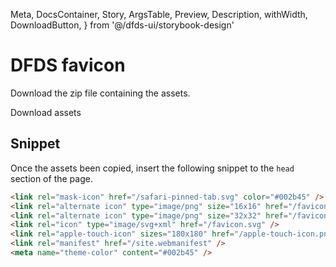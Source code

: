   Meta,
  DocsContainer,
  Story,
  ArgsTable,
  Preview,
  Description,
  withWidth,
  DownloadButton,
} from '@/dfds-ui/storybook-design'

<Meta title="Hydro Theme/Favicon" />

# DFDS favicon

Download the zip file containing the assets.

<DownloadButton href="./downloads/favicon_v1.zip">Download assets</DownloadButton>

## Snippet

Once the assets been copied, insert the following snippet to the `head` section of the page.

```html
<link rel="mask-icon" href="/safari-pinned-tab.svg" color="#002b45" />
<link rel="alternate icon" type="image/png" size="16x16" href="/favicon-16x16.png" />
<link rel="alternate icon" type="image/png" size="32x32" href="/favicon-32x32.png" />
<link rel="icon" type="image/svg+xml" href="/favicon.svg" />
<link rel="apple-touch-icon" sizes="180x180" href="/apple-touch-icon.png" />
<link rel="manifest" href="/site.webmanifest" />
<meta name="theme-color" content="#002b45" />
```
